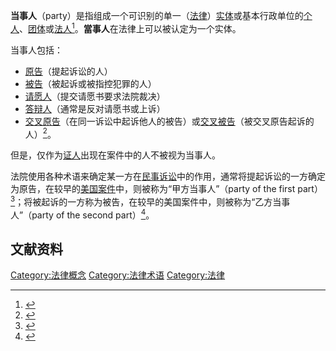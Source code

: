 {{noteTA
|T=zh-hk:當事人;zh-hans:当事人;zh-tw:當事人;}}
{{Zhongwen
| zh-tw = 當事人
| zh-hk = 當事人
| zh-cn = 当事人
|}}

{{Globalize|time=2020-08-15T14:30:06+00:00}}
'''当事人'''（party）是指组成一个可识别的单一（[[法律|法律]]）[[实体|实体]]或基本行政单位的[[个人|个人]]、[[团体|团体]]或[[法人|法人]]<ref name="KresseDanko2012">{{cite book|author1=Wolfgang Kresse|author2=David M. Danko|title=Springer Handbook of Geographic Information|url=https://books.google.com/books?id=sr-LDDGhL3QC&pg=PA1021|date=21 February 2012|publisher=Springer Science & Business Media|isbn=978-3-540-72680-7|pages=1021–|access-date=2020-07-24|archive-date=2020-08-12|archive-url=https://web.archive.org/web/20200812003922/https://books.google.com/books?id=sr-LDDGhL3QC&pg=PA1021|dead-url=no}}</ref>。'''當事人'''在法律上可以被认定为一个实体。 

当事人包括：
*[[原告|原告]]（提起诉讼的人）
*[[被告|被告]]（被起诉或被指控犯罪的人）
*[[请愿人|请愿人]]（提交请愿书要求法院裁决）
*[[答辩人|答辩人]]（通常是反对请愿书或上诉）
*[[交叉原告|交叉原告]]（在同一诉讼中起诉他人的被告）或[[交叉被告|交叉被告]]（被交叉原告起诉的人）<ref name="Shashkova2015">{{cite book|author=Anna V. Shashkova|title=Study Manual on the Bases of Russian Law|url=https://books.google.com/books?id=bvamBgAAQBAJ&pg=PA352|date=12 January 2015|publisher=Cambridge Scholars Publishing|isbn=978-1-4438-7402-1|pages=352–|access-date=2020-07-24|archive-date=2021-03-22|archive-url=https://web.archive.org/web/20210322191208/https://books.google.com/books?id=bvamBgAAQBAJ&pg=PA352|dead-url=no}}</ref>。 
但是，仅作为[[证人|证人]]出现在案件中的人不被视为当事人。

法院使用各种术语来确定某一方在[[民事诉讼|民事诉讼]]中的作用，通常将提起诉讼的一方确定为原告，在较早的[[美国|美国]][[案件|案件]]中，则被称为“甲方当事人”（party of the first part）<ref name="Bhatia2010">{{cite book|author=Prof. Dr. K. L. Bhatia|title=Textbook on Legal Language and Legal Writing|url=https://books.google.com/books?id=wg1dvc2lfcEC&pg=PA299|year=2010|publisher=Universal Law Publishing|isbn=978-81-7534-894-3|pages=299–|access-date=2020-07-24|archive-date=2021-03-22|archive-url=https://web.archive.org/web/20210322191209/https://books.google.com/books?id=wg1dvc2lfcEC&pg=PA299|dead-url=no}}</ref>；将被起诉的一方称为被告，在较早的美国案件中，则被称为“乙方当事人”（party of the second part）<ref>{{cite book|title=Records and Briefs of the United States Supreme Court|url=https://books.google.com/books?id=x1hBAAAAYAAJ&pg=RA14-PA5|year=1900|pages=14–|access-date=2020-07-24|archive-date=2020-07-26|archive-url=https://web.archive.org/web/20200726131731/https://books.google.com/books?id=x1hBAAAAYAAJ&pg=RA14-PA5|dead-url=no}}</ref>。{{來源請求|1=在[[尼日利亚|尼日利亚]]和其他一些国家的[[刑事案件|刑事案件]]中，当事人被称为检察官和被告。}}

==文献资料==
{{reflist}}
[[Category:法律概念|Category:法律概念]]
[[Category:法律术语|Category:法律术语]]
[[Category:法律|Category:法律]]